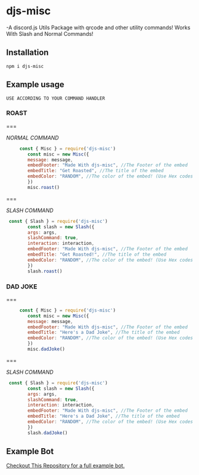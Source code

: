 # djs-misc
-A discord.js Utils Package with qrcode and other utility commands! Works With Slash and Normal Commands!


## Installation

```npm i djs-misc```

## Example usage

```
USE ACCORDING TO YOUR COMMAND HANDLER
```

### ROAST
=== 

*NORMAL COMMAND*

```js
     const { Misc } = require('djs-misc')
        const misc = new Misc({
        message: message,
        embedFooter: "Made With djs-misc", //The Footer of the embed
        embedTitle: "Get Roasted", //The title of the embed
        embedColor: "RANDOM", //The color of the embed! (Use Hex codes or use the color name)
        })
        misc.roast()
```

=== 

*SLASH COMMAND*


```js
 const { Slash } = require('djs-misc')
        const slash = new Slash({
        args: args,
        slashCommand: true,
        interaction: interaction,
        embedFooter: "Made With djs-misc", //The Footer of the embed
        embedTitle: "Get Roasted!", //The title of the embed
        embedColor: "RANDOM", //The color of the embed! (Use Hex codes or use the color name)
        })
        slash.roast()
```

### DAD JOKE
===

```js
     const { Misc } = require('djs-misc')
        const misc = new Misc({
        message: message,
        embedFooter: "Made With djs-misc", //The Footer of the embed
        embedTitle: "Here's a Dad Joke", //The title of the embed
        embedColor: "RANDOM", //The color of the embed! (Use Hex codes or use the color name)
        })
        misc.dadJoke()
```

=== 

*SLASH COMMAND*


```js
 const { Slash } = require('djs-misc')
        const slash = new Slash({
        args: args,
        slashCommand: true,
        interaction: interaction,
        embedFooter: "Made With djs-misc", //The Footer of the embed
        embedTitle: "Here's a Dad Joke", //The title of the embed
        embedColor: "RANDOM", //The color of the embed! (Use Hex codes or use the color name)
        })
        slash.dadJoke()
```


## Example Bot

[Checkout This Repository for a full example bot.](https://github.com/GizmolabAI/DiscordBot-GL/)






